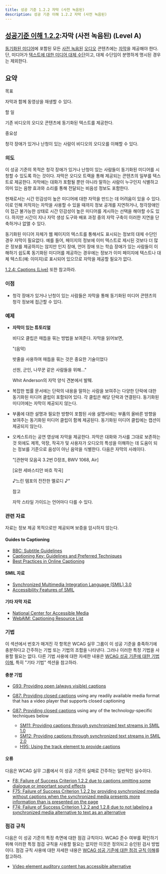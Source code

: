 ```yaml
---
title: 성공 기준 1.2.2 자막 (사전 녹음된)
description: 성공 기준 이해 1.2.2 자막 (사전 녹음된)
---
```



## [성공기준 이해 1.2.2](https://w3.org/TR/WCAG22#captions-prerecorded):자막 (사전 녹음된) (Level A)

<Card title="성공 기준 (SC)"></Card>

[동기화된 미디어](../../../glossary/synchronized-media)에 포함된 모든 [사전 녹음된](../../../glossary/prerecorded) [오디오](../../../glossary/audio) 콘텐츠에는 [자막](../../../glossary/captions)을 제공해야 한다. 단, 미디어가 [텍스트에 대한 미디어 대체 수단](../../../glossary/media-alternative-for-text)이고, 대체 수단임이 분명하게 명시된 경우는 제외한다.

## 요약


목표

자막과 함께 동영상을 재생할 수 있다.

할 일

기존 비디오의 오디오 콘텐츠에 동기화된 텍스트를 제공한다.

중요성

청각 장애가 있거나 난청이 있는 사람이 비디오의 오디오를 이해할 수 있다.

### 의도

이 성공 기준의 목적은 청각 장애가 있거나 난청이 있는 사람들이 동기화된 미디어를 시청할 수 있도록 하는 것이다. 자막은 오디오 트랙을 통해 제공되는 콘텐츠의 일부를 텍스트로 제공한다. 자막에는 대화가 포함될 뿐만 아니라 말하는 사람이 누구인지 식별하고 의미 있는 음향 효과와 소리를 통해 전달되는 비음성 정보도 포함한다.

현재로서는 시간 민감성이 높은 미디어에 대한 자막을 만드는 데 어려움이 있을 수 있다. 이로 인해 저작자는 자막을 사용할 수 있을 때까지 정보 공개를 지연하거나, 청각장애인이 접근 불가능한 상태로 시간 민감성이 높은 미디어를 게시하는 선택을 해야할 수도 있다. 하지만 시간이 지나 자막 생성 도구와 배포 과정 중의 자막 구축이 이러한 지연을 단축하거나 없앨 수 있다.

동기화된 미디어 자체가 웹 페이지의 텍스트를 통해서도 표시되는 정보의 대체 수단인 경우 자막이 필요없다. 예를 들어, 페이지의 정보에 이미 텍스트로 제시된 것보다 더 많은 정보를 제공하지는 않지만 인지 장애, 언어 장애 또는 학습 장애가 있는 사람들이 이해하기 쉽도록 동기화된 미디어를 제공하는 경우에는 정보가 이미 페이지에 텍스트나 대체 텍스트(예: 이미지)로 표시되어 있으므로 자막을 제공할 필요가 없다.

[1.2.4: Captions (Live)](captions-live) 또한 참고하라.

### 이점

*   청각 장애가 있거나 난청이 있는 사람들은 자막을 통해 동기화된 미디어 콘텐츠의 청각 정보에 접근할 수 있다.

### 예제

*   **자막이 있는 튜토리얼**
    
    비디오 클립은 매듭을 묶는 방법을 보여준다. 자막을 읽어보면,
    
    "(음악)
    
    밧줄을 사용하여 매듭을 묶는 것은 중요한 기술이었다
    
    선원, 군인, 나무꾼 같은 사람들을 위해..."
    
    Whit Anderson의 자막 양식 견본에서 발췌.
    
*   복잡한 법률 문서에는 단락의 내용을 말하는 사람을 보여주는 다양한 단락에 대한 동기화된 미디어 클립이 포함되어 있다. 각 클립은 해당 단락과 연결된다. 동기화된 미디어에는 자막이 제공되지 않는다.
*   부품에 대한 설명과 필요한 방향이 포함된 사용 설명서에는 부품의 올바른 방향을 보여주는 동기화된 미디어 클립이 함께 제공된다. 동기화된 미디어 클립에는 캡션이 제공되지 않는다.
*   오케스트라는 공연 영상에 자막을 제공한다. 자막은 대화와 가사를 그대로 보존하는 것 외에도 제목, 악장, 작곡가 및 사용자가 오디오의 특성을 이해하는 데 도움이 되는 정보를 기준으로 음성이 아닌 음악을 식별한다. 다음은 자막의 사례이다.
    
    "\[관현악 모음곡 3.2번 D장조, BWV 1068, Air\]
    
    \[요한 세바스티안 바흐 작곡\]
    
    ♪느린 템포의 잔잔한 멜로디 ♪"
    
    참고
    
    자막 스타일 가이드는 언어마다 다를 수 있다.
    

### 관련 자료

자료는 정보 제공 목적으로만 제공되며 보증을 암시하지 않는다.

#### Guides to Captioning

*   [BBC: Subtitle Guidelines](https://www.bbc.co.uk/accessibility/forproducts/guides/subtitles/)
*   [Captioning Key: Guidelines and Preferred Techniques](https://dcmp.org/learn/captioningkey)
*   [Best Practices in Online Captioning](https://joeclark.org/access/captioning/bpoc/)

#### SMIL 자료

*   [Synchronized Multimedia Integration Language (SMIL) 3.0](https://www.w3.org/TR/SMIL/)
*   [Accessibility Features of SMIL](https://www.w3.org/TR/SMIL-access/)

#### 기타 자막 자료

*   [National Center for Accessible Media](https://www.wgbh.org/foundation/what-we-do/ncam)
*   [WebAIM: Captioning Resource List](https://webaim.org/techniques/captions/)

### 기법

이 섹션에서 번호가 매겨진 각 항목은 WCAG 실무 그룹이 이 성공 기준을 충족하기에 충분하다고 간주하는 기법 또는 기법의 조합을 나타낸다. 그러나 이러한 특정 기법을 사용할 필요는 없다. 다른 기법 사용에 대한 자세한 내용은 [WCAG 성공 기준에 대한 기법 이해](understanding-techniques), 특히 "기타 기법" 섹션을 참고하라.

#### 충분 기법

*   [G93: Providing open (always visible) captions](https://www.w3.org/WAI/WCAG22/Techniques/general/G93)
*   [G87: Providing closed captions](https://www.w3.org/WAI/WCAG22/Techniques/general/G87) using any readily available media format that has a video player that supports closed captioning
*   [G87: Providing closed captions](https://www.w3.org/WAI/WCAG22/Techniques/general/G87) using any of the technology-specific techniques below
    
    *   [SM11: Providing captions through synchronized text streams in SMIL 1.0](https://www.w3.org/WAI/WCAG22/Techniques/smil/SM11)
    *   [SM12: Providing captions through synchronized text streams in SMIL 2.0](https://www.w3.org/WAI/WCAG22/Techniques/smil/SM12)
    *   [H95: Using the track element to provide captions](https://www.w3.org/WAI/WCAG22/Techniques/html/H95)

#### 오류

다음은 WCAG 실무 그룹에서 이 성공 기준의 실패로 간주하는 일반적인 실수이다.

*   [F8: Failure of Success Criterion 1.2.2 due to captions omitting some dialogue or important sound effects](https://www.w3.org/WAI/WCAG22/Techniques/failures/F8)
*   [F75: Failure of Success Criterion 1.2.2 by providing synchronized media without captions when the synchronized media presents more information than is presented on the page](https://www.w3.org/WAI/WCAG22/Techniques/failures/F75)
*   [F74: Failure of Success Criterion 1.2.2 and 1.2.8 due to not labeling a synchronized media alternative to text as an alternative](https://www.w3.org/WAI/WCAG22/Techniques/failures/F74)

### 점검 규칙

다음은 이 성공 기준의 특정 측면에 대한 점검 규칙이다. WCAG 준수 여부를 확인하기 위해 이러한 특정 점검 규칙을 사용할 필요는 없지만 이것은 정의되고 승인된 검사 방법이다. 점검 규칙 사용에 대한 자세한 내용은 [WCAG 성공 기준에 대한 점검 규칙 이해](understanding-act-rules.html)를 참고하라.

*   [Video element auditory content has accessible alternative](/WAI/standards-guidelines/act/rules/eac66b/proposed/)

